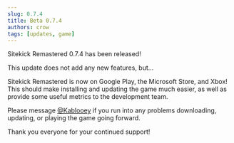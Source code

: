 ```yaml
---
slug: 0.7.4
title: Beta 0.7.4
authors: crow
tags: [updates, game]
---
```


Sitekick Remastered 0.7.4 has been released!

This update does not add any new features, but...
<!-- truncate -->
Sitekick Remastered is now on Google Play, the Microsoft Store, and Xbox!  This should make installing and updating the game much easier, as well as provide some useful metrics to the development team.

Please message [@Kablooey](https://discord.com/channels/@me/653394550580183050) if you run into any problems downloading, updating, or playing the game going forward.

Thank you everyone for your continued support!